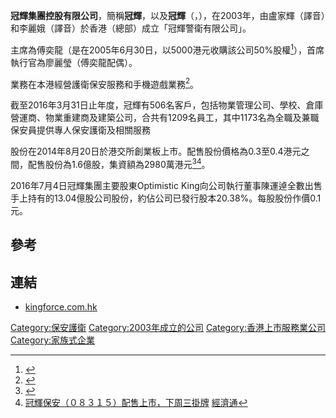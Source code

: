 '''冠輝集團控股有限公司'''，簡稱'''冠輝'''，以及'''冠輝'''（'''{{lang-en|「King ForceGroup Holdings Limited}}'''，{{hkex|8315}}），在2003年，由盧家輝（譯音）和李麗娥（譯音）於香港（總部）成立「冠輝警衛有限公司」。

主席為傅奕龍（是在2005年6月30日，以5000港元收購該公司50%股權<ref>{{Cite web |url=http://www.hkexnews.hk/listedco/listconews/GEM/2014/0813/GLN20140813004_C.pdf |title=冠輝保安控股有限公司招股資料有關「歷史」內容摘要 |accessdate=2014-08-15 |archive-date=2016-03-05 |archive-url=https://web.archive.org/web/20160305020824/http://www.hkexnews.hk/listedco/listconews/GEM/2014/0813/GLN20140813004_C.pdf |dead-url=no }}</ref>），首席執行官為廖麗瑩（傅奕龍配偶）。

業務在本港經營護衛保安服務和手機遊戲業務<ref>{{Cite web |url=http://www.kingforce.com.hk/about.htm |title=冠輝保安控股有限公司簡介 |accessdate=2014-08-15 |archive-date=2020-02-19 |archive-url=https://web.archive.org/web/20200219025956/http://www.kingforce.com.hk/about.htm |dead-url=no }}</ref>。

截至2016年3月31日止年度，冠輝有506名客戶，包括物業管理公司、學校、倉庫營運商、物業重建商及建築公司，合共有1209名員工，其中1173名為全職及兼職保安員提供專人保安護衛及相關服務

股份在2014年8月20日於港交所創業板上市。配售股份價格為0.3至0.4港元之間，配售股份為1.6億股，集資額為2980萬港元<ref>{{Cite web |url=http://www.hkexnews.hk/listedco/listconews/GEM/2014/0813/GLN20140813004_C.pdf |title=冠輝保安控股有限公司招股資料 |accessdate=2014-08-15 |archive-date=2016-03-05 |archive-url=https://web.archive.org/web/20160305020824/http://www.hkexnews.hk/listedco/listconews/GEM/2014/0813/GLN20140813004_C.pdf |dead-url=no }}</ref><ref>[http://www.etnet.com.hk/www/tc/news/categorized_news_detail.php?newsid=ETN240813210&page=1&category=latest 冠輝保安（０８３１５）配售上市，下周三掛牌] {{Wayback|url=http://www.etnet.com.hk/www/tc/news/categorized_news_detail.php?newsid=ETN240813210&page=1&category=latest |date=20190801080411 }}[[經濟通|經濟通]]</ref>。

2016年7月4日冠輝集團主要股東Optimistic King向公司執行董事陳運逴全數出售手上持有的13.04億股公司股份，約佔公司已發行股本20.38%。每股股份作價0.1元。

==參考==
{{reflist}}

==連結==
*[http://www.kingforce.com.hk kingforce.com.hk] {{Wayback|url=http://www.kingforce.com.hk/ |date=20201025163533 }}

[[Category:保安護衛|Category:保安護衛]]
[[Category:2003年成立的公司|Category:2003年成立的公司]]
[[Category:香港上市服務業公司|Category:香港上市服務業公司]]
[[Category:家族式企業|Category:家族式企業]]